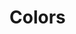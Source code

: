 

<Meta title="Design Tokens/Colors" />

# Colors

<ColorPalette>
  <ColorItem
    title="primary"
    subtitle="white"
    colors={[theme.colors.primary.white]}
  />
  <ColorItem
    title="primary"
    subtitle="black"
    colors={[theme.colors.primary.black]}
  />
  <ColorItem
    title="primary"
    subtitle="brand"
    colors={[theme.colors.primary.brand]}
  />
  <ColorItem
    title="secondary"
    subtitle="neutral1"
    colors={[theme.colors.secondary.neutral1]}
  />
  <ColorItem
    title="secondary"
    subtitle="neutral2"
    colors={[theme.colors.secondary.neutral2]}
  />
  <ColorItem
    title="secondary"
    subtitle="neutral3"
    colors={[theme.colors.secondary.neutral3]}
  />
  <ColorItem
    title="secondary"
    subtitle="neutral4"
    colors={[theme.colors.secondary.neutral4]}
  />
  <ColorItem
    title="secondary"
    subtitle="success"
    colors={[theme.colors.secondary.success]}
  />
  <ColorItem
    title="secondary"
    subtitle="danger"
    colors={[theme.colors.secondary.danger]}
  />
  <ColorItem
    title="tertiary"
    subtitle="hover1"
    colors={[theme.colors.tertiary.hover1]}
  />
  <ColorItem
    title="tertiary"
    subtitle="pressed"
    colors={[theme.colors.tertiary.pressed]}
  />
  <ColorItem
    title="tertiary"
    subtitle="bgSuccess"
    colors={[theme.colors.tertiary.bgSuccess]}
  />
  <ColorItem
    title="tertiary"
    subtitle="bgDanger"
    colors={[theme.colors.tertiary.bgDanger]}
  />
  <ColorItem
    title="tertiary"
    subtitle="bgBrand"
    colors={[theme.colors.tertiary.bgBrand]}
  />
  <ColorItem
    title="tertiary"
    subtitle="hoverDestroy"
    colors={[theme.colors.tertiary.hoverDestroy]}
  />
  <ColorItem
    title="tertiary"
    subtitle="pressedDestroy"
    colors={[theme.colors.tertiary.pressedDestroy]}
  />

</ColorPalette>
